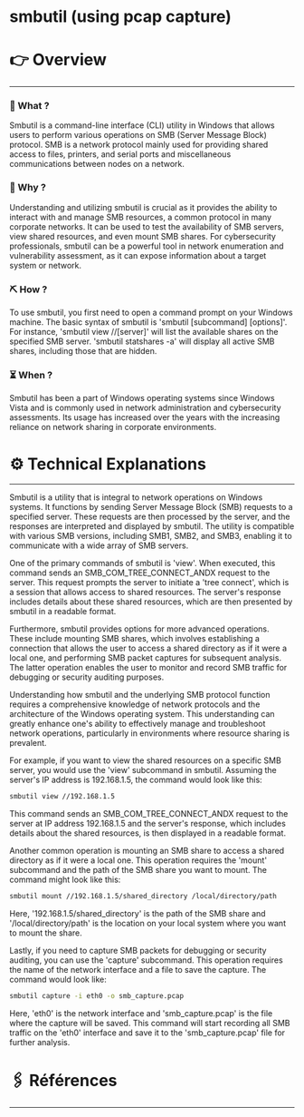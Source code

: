 # smbutil (using pcap capture)


# 👉 Overview

---

### 👀 What ?

Smbutil is a command-line interface (CLI) utility in Windows that allows users to perform various operations on SMB (Server Message Block) protocol. SMB is a network protocol mainly used for providing shared access to files, printers, and serial ports and miscellaneous communications between nodes on a network.


### 🧐 Why ?

Understanding and utilizing smbutil is crucial as it provides the ability to interact with and manage SMB resources, a common protocol in many corporate networks. It can be used to test the availability of SMB servers, view shared resources, and even mount SMB shares. For cybersecurity professionals, smbutil can be a powerful tool in network enumeration and vulnerability assessment, as it can expose information about a target system or network.


### ⛏️ How ?

To use smbutil, you first need to open a command prompt on your Windows machine. The basic syntax of smbutil is 'smbutil [subcommand] [options]'. For instance, 'smbutil view //[server]' will list the available shares on the specified SMB server. 'smbutil statshares -a' will display all active SMB shares, including those that are hidden.


### ⏳ When ?

Smbutil has been a part of Windows operating systems since Windows Vista and is commonly used in network administration and cybersecurity assessments. Its usage has increased over the years with the increasing reliance on network sharing in corporate environments.


# ⚙️ Technical Explanations

---

Smbutil is a utility that is integral to network operations on Windows systems. It functions by sending Server Message Block (SMB) requests to a specified server. These requests are then processed by the server, and the responses are interpreted and displayed by smbutil. The utility is compatible with various SMB versions, including SMB1, SMB2, and SMB3, enabling it to communicate with a wide array of SMB servers.

One of the primary commands of smbutil is 'view'. When executed, this command sends an SMB_COM_TREE_CONNECT_ANDX request to the server. This request prompts the server to initiate a 'tree connect', which is a session that allows access to shared resources. The server's response includes details about these shared resources, which are then presented by smbutil in a readable format.

Furthermore, smbutil provides options for more advanced operations. These include mounting SMB shares, which involves establishing a connection that allows the user to access a shared directory as if it were a local one, and performing SMB packet captures for subsequent analysis. The latter operation enables the user to monitor and record SMB traffic for debugging or security auditing purposes.

Understanding how smbutil and the underlying SMB protocol function requires a comprehensive knowledge of network protocols and the architecture of the Windows operating system. This understanding can greatly enhance one's ability to effectively manage and troubleshoot network operations, particularly in environments where resource sharing is prevalent.

For example, if you want to view the shared resources on a specific SMB server, you would use the 'view' subcommand in smbutil. Assuming the server's IP address is 192.168.1.5, the command would look like this:

```bash
smbutil view //192.168.1.5

```

This command sends an SMB_COM_TREE_CONNECT_ANDX request to the server at IP address 192.168.1.5 and the server's response, which includes details about the shared resources, is then displayed in a readable format.

Another common operation is mounting an SMB share to access a shared directory as if it were a local one. This operation requires the 'mount' subcommand and the path of the SMB share you want to mount. The command might look like this:

```bash
smbutil mount //192.168.1.5/shared_directory /local/directory/path

```

Here, '192.168.1.5/shared_directory' is the path of the SMB share and '/local/directory/path' is the location on your local system where you want to mount the share.

Lastly, if you need to capture SMB packets for debugging or security auditing, you can use the 'capture' subcommand. This operation requires the name of the network interface and a file to save the capture. The command would look like:

```bash
smbutil capture -i eth0 -o smb_capture.pcap

```

Here, 'eth0' is the network interface and 'smb_capture.pcap' is the file where the capture will be saved. This command will start recording all SMB traffic on the 'eth0' interface and save it to the 'smb_capture.pcap' file for further analysis.

# 🖇️ Références

---